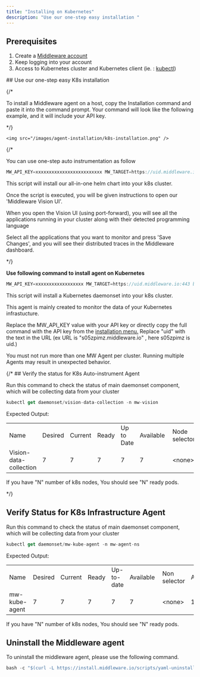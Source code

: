 ```yaml
---
title: "Installing on Kubernetes"
description: "Use our one-step easy installation "
---
```



## Prerequisites


<ol>
    <li>Create a <a href="https://app.middleware.io/auth/register/" rel="nofollow noopener noreferrer" target="_blank" translate="no">Middleware account</a></li>
    <li>Keep logging into your account  </li>
    <li>Access to Kubernetes cluster and Kubernetes client (ie. : <a href="https://kubernetes.io/docs/reference/kubectl/kubectl/" rel="nofollow noopener noreferrer" target="_blank" translate="no">kubectl</a>) </li>
</ol>
## Use our one-step easy K8s installation

{/* <p>To install a Middleware agent on a host, copy the Installation command and paste it into the command prompt. Your command will look like the following example, and it will include your API key.</p> */}


    <img src="/images/agent-installation/k8s-installation.png" />

{/* <p>You can use one-step auto instrumentation as follow</p>

```javascript Shell
MW_API_KEY=xxxxxxxxxxxxxxxxxxxxxxxxx MW_TARGET=https://uid.middleware.io:443 bash -c "$(curl -L https://install.middleware.io/scripts/mw-vision.sh)"
```
<p>This script will install our all-in-one helm chart into your k8s cluster.</p>
<p>Once the script is executed, you will be given instructions to open our 'Middleware Vision UI'.</p>
<p>When you open the Vision UI (using port-forward), you will see all the applications running in your cluster along with their detected programming language</p>
<p>Select all the applications that you want to monitor and press 'Save Changes', and you will see their distributed traces in the Middleware dashboard.</p> */}

**Use following command to install agent on Kubernetes**
```javascript Shell
MW_API_KEY=xxxxxxxxxxxxxxxxxx MW_TARGET=https://uid.middleware.io:443 bash -c "$(curl -L https://install.middleware.io/scripts/yaml-install.sh)"
```
<p>This script will install a Kubernetes daemonset into your k8s cluster.</p>
<p>This agent is mainly created to monitor the data of your Kubernetes infrastucture.</p>
<Info> Replace the MW_API_KEY value with your API key or directly copy the full command with the API key from the <a href="https://app.middleware.io/auth/login" rel="nofollow noopener noreferrer" target="_blank" translate="no">installation menu.</a></Info>
<Info> Replace "uid" with the text in the URL (ex URL is "s05zpimz.middleware.io" , here s05zpimz is uid.)</Info>

<Note>You must not run more than one MW Agent per cluster. Running multiple Agents may result in unexpected behavior.</Note>

{/* ## Verify the status for K8s Auto-instrument Agent 
<p>Run this command to check the status of main daemonset component, which will be collecting data from your cluster</p>


```javascript Shell
kubectl get daemonset/vision-data-collection -n mw-vision
```

<p>Expected Output:</p>

<table><tbody><tr><td>Name</td><td>Desired</td><td>Current</td><td>Ready</td><td>Up to Date</td><td>Available&nbsp;</td><td>Node selector</td><td>Age</td></tr><tr><td>Vision-data-collection</td><td>7</td><td>7</td><td>7</td><td>7</td><td>7</td><td>&lt;none&gt;</td><td>111s</td></tr></tbody></table>



<p>If you have "N" number of k8s nodes, You should see "N" ready pods.</p> */}

## Verify Status for K8s Infrastructure Agent
<p>Run this command to check the status of main daemonset component, which will be collecting data from your cluster</p>

```javascript Shell
kubectl get daemonset/mw-kube-agent -n mw-agent-ns
```

<p>Expected Output:</p>

<table><tbody><tr><td >Name</td><td >Desired</td><td>Current</td><td>Ready</td><td >Up-to-date</td><td>Available&nbsp;</td><td>Non selector</td><td>Age</td></tr><tr><td>mw-kube-agent</td><td>7</td><td>7</td><td>7</td><td>7</td><td>7</td><td>&lt;none&gt;</td><td>111s</td></tr></tbody></table>

<p>If you have "N" number of k8s nodes, You should see "N" ready pods.</p>

<h2>Uninstall the Middleware agent</h2>
<p>To uninstall the middleware agent, please use the following command.</p>

```javascript Shell
bash -c "$(curl -L https://install.middleware.io/scripts/yaml-uninstall.sh)"
```









